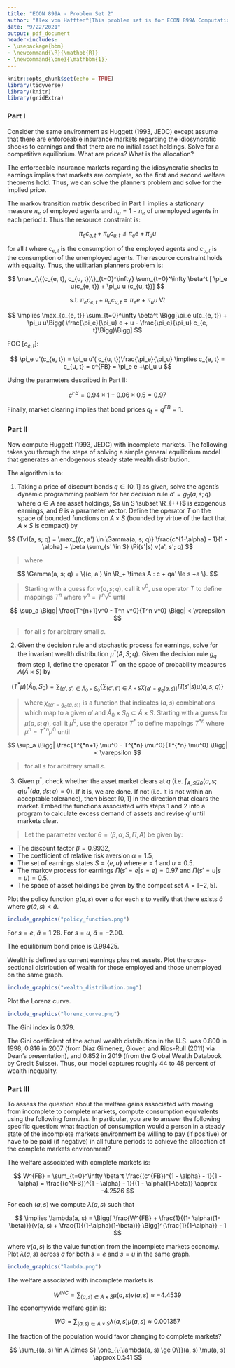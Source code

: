```yaml
---
title: "ECON 899A - Problem Set 2"
author: "Alex von Hafften^[This problem set is for ECON 899A Computational Economics taught by Dean Corbae with assistance from Philip Coyle at UW-Madison. I worked on this problem set with a study group of Michael Nattinger and Xinxin Hu.]"
date: "9/22/2021"
output: pdf_document
header-includes:
- \usepackage{bbm}
- \newcommand{\R}{\mathbb{R}}
- \newcommand{\one}{\mathbbm{1}}
---
```


```r
knitr::opts_chunk$set(echo = TRUE)
library(tidyverse)
library(knitr)
library(gridExtra)
```

### Part I

Consider the same environment as Huggett (1993, JEDC) except assume that there are enforceable insurance markets regarding the idiosyncratic shocks to earnings and that there are no initial asset holdings. Solve for a competitive equilibrium. What are prices? What is the allocation?

The enforceable insurance markets regarding the idiosyncratic shocks to earnings implies that markets are complete, so the first and second welfare theorems hold.  Thus, we can solve the planners problem and solve for the implied price.  

The markov transition matrix described in Part II implies a stationary measure $\pi_e$ of employed agents and $\pi_u = 1 - \pi_e$ of unemployed agents in each period $t$.  Thus the resource constraint is:

$$
\pi_e c_{e, t} +\pi_u c_{u, t} \le \pi_e e + \pi_u u
$$

for all $t$ where $c_{e, t}$ is the consumption of the employed agents and $c_{u, t}$ is the consumption of the unemployed agents. The resource constraint holds with equality. Thus, the utilitarian planners problem is:

$$
\max_{\{(c_{e, t}, c_{u, t})\}_{t=0}^\infty} \sum_{t=0}^\infty \beta^t [ \pi_e u(c_{e, t}) + \pi_u u (c_{u, t})]
$$

$$
\text{s.t. } \pi_e c_{e, t} +\pi_u c_{u, t} = \pi_e e + \pi_u u \; \forall t
$$

$$
\implies 
\max_{c_{e, t}} \sum_{t=0}^\infty \beta^t \Bigg[\pi_e u(c_{e, t}) + \pi_u u\Bigg( \frac{\pi_e}{\pi_u} e + u - \frac{\pi_e}{\pi_u} c_{e, t}\Bigg)\Bigg]
$$

FOC [$c_{e, t}$]:

$$
\pi_e u'(c_{e, t}) = \pi_u u'( c_{u, t})\frac{\pi_e}{\pi_u} 
\implies 
c_{e, t} = c_{u, t} = c^{FB} = \pi_e e +\pi_u u
$$

Using the parameters described in Part II:

$$
c^{FB} = 0.94 \times 1 + 0.06 \times 0.5 = 0.97
$$

Finally, market clearing implies that bond prices $q_t = q^{FB} = 1$.

\pagebreak

### Part II

Now compute Huggett (1993, JEDC) with incomplete markets. The following takes you through the steps of solving a simple general equilibrium model that generates an endogenous steady state wealth distribution. 

The algorithm is to: 

(1) Taking a price of discount bonds $q \in [0, 1]$ as given, solve the agent’s dynamic programming problem for her decision rule $a' = g_{\theta}(a, s; q)$ where $a \in A$ are asset holdings, $s \in S \subset \R_{++}$ is exogenous earnings, and $\theta$ is a parameter vector. Define the operator $T$ on the space of bounded functions on $A \times S$ (bounded by virtue of the fact that $A\times S$ is compact) by

$$
(Tv)(a, s; q) = \max_{(c, a') \in \Gamma(a, s; q)} \frac{c^{1-\alpha} - 1}{1 - \alpha} + \beta \sum_{s' \in S} \Pi(s'|s) v(a', s'; q)
$$

> where

$$
\Gamma(a, s; q) = \{(c, a') \in \R_+ \times A : c + qa' \le s +a \}.
$$

> Starting with a guess for $v(a, s; q)$, call it $v^0$, use operator $T$ to define mappings $T^n$ where $v^n = T^nv^0$ until

$$
\sup_a \Bigg| \frac{T^{n+1}v^0 - T^n v^0}{T^n v^0} \Bigg| < \varepsilon
$$

> for all $s$ for arbitrary small $\varepsilon$.

(2) Given the decision rule and stochastic process for earnings, solve for the invariant wealth distribution $\mu^*(A, S; q)$. Given the decision rule $g_q$ from step 1, define the operator $T^*$ on the space of probability measures $\Lambda(\tilde{A} \times S)$ by 

$$
(T^* \mu)(\tilde{A}_0, S_0) = 
\sum_{(a', s') \in \tilde{A}_0 \times S_0} 
\Bigg\{ 
\sum_{(a', s') \in \tilde{A} \times S} 
\chi_{\{a' = g_q(a, s)\}}
\Pi(s'|s)
\mu(a, s; q)
\Bigg\}
$$

> where $\chi_{\{a' = g_q(a, s)\}}$ is a function that indicates $(a, s)$ combinations which map to a given $a'$ and $\tilde{A}_0 \times S_0 \subset \tilde{A} \times S$.  Starting with a guess for $\mu(a, s; q)$, call it $\mu^0$, use the operator $T^*$ to define mappings $T^{*n}$ where $\mu^n = T^{*n} \mu^0$ until

$$
\sup_a \Bigg| \frac{T^{*n+1} \mu^0 - T^{*n} \mu^0}{T^{*n} \mu^0} \Bigg| < \varepsilon
$$

> for all $s$ for arbitrary small $\varepsilon$.

(3) Given $\mu^*$, check whether the asset market clears at $q$ (i.e. $\int_{A, S} g_\theta(a, s; q) \mu^*(da, ds; q) = 0$). If it is, we are done. If not (i.e. it is not within an acceptable tolerance), then bisect $[0, 1]$ in the direction that clears the market.  Embed the functions associated with steps 1 and 2 into a program to calculate excess demand of assets and revise $q'$ until markets clear.

> Let the parameter vector $\theta = (\beta, \alpha, S, \Pi, A)$ be given by:

- The discount factor $\beta = 0.9932$,
- The coefficient of relative risk aversion $\alpha = 1.5$,
- The set of earnings states $S = \{e, u\}$ where $e=1$ and $u=0.5$.
- The markov process for earnings $\Pi(s' = e | s = e) = 0.97$ and $\Pi(s' = u | s = u) = 0.5$.
- The space of asset holdings be given by the compact set $A = [-2, 5]$.

\pagebreak

Plot the policy function $g(a, s)$ over $a$ for each $s$ to verify that there exists $\hat{a}$ where $g(\hat{a}, s) < \hat{a}$. 

```r
include_graphics("policy_function.png")
```

For $s = e$, $\hat{a} = 1.28$.  For $s = u$, $\hat{a} = -2.00$.

The equilibrium bond price is 0.99425.

Wealth is defined as current earnings plus net assets. Plot the cross-sectional distribution of wealth for those employed and those unemployed on the same graph.

```r
include_graphics("wealth_distribution.png")
```

\pagebreak

Plot the Lorenz curve.

```r
include_graphics("lorenz_curve.png")
```

The Gini index is 0.379.

The Gini coefficient of the actual wealth distribution in the U.S. was 0.800 in 1998, 0.816 in 2007 (from Diaz Gimenez, Glover, and Rios-Rull (2011) via Dean's presentation), and 0.852 in 2019 (from the Global Wealth Databook by Credit Suisse).  Thus, our model captures roughly 44 to 48 percent of wealth inequality.

\pagebreak

### Part III

To assess the question about the welfare gains associated with moving from incomplete to complete markets, compute consumption equivalents using the following formulas. In particular, you are to answer the following specific question: what fraction of consumption would a person in a steady state of the incomplete markets environment be willing to pay (if positive) or have to be paid (if negative) in all future periods to achieve the allocation of the complete markets environment?

The welfare associated with complete markets is:

$$
W^{FB} 
= 
\sum_{t=0}^\infty \beta^t \frac{(c^{FB})^{1 - \alpha} - 1}{1 - \alpha}
= 
\frac{(c^{FB})^{1 - \alpha} - 1}{(1 - \alpha)(1-\beta)}
\approx
-4.2526
$$

For each $(a, s)$ we compute $\lambda(a, s)$ such that

\begin{align*}
W^{FB} 
&= E \Bigg[ \sum_{t=0}^\infty \beta^t \frac{[(1 + \lambda(a, s))c_t(a, s)]^{1 - \alpha} - 1}{1 - \alpha} \Bigg|(a, s) \Bigg]\\
&= (1 + \lambda(a, s))^{1-\alpha}E \Bigg[ \sum_{t=0}^\infty \beta^t \frac{c_t(a, s)^{1 - \alpha}}{1 - \alpha}  \Bigg] + \frac{1}{(1 - \alpha)(1 - \beta)}\\
&= (1 + \lambda(a, s))^{1-\alpha}\Bigg[ v(a, s) + \frac{1}{(1 - \alpha)(1 - \beta)}  \Bigg] + \frac{1}{(1 - \alpha)(1 - \beta)}
\end{align*}

$$
\implies 
\lambda(a, s) = \Bigg[ \frac{W^{FB} + \frac{1}{(1- \alpha)(1-\beta)}}{v(a, s) + \frac{1}{(1-\alpha)(1-\beta)}} \Bigg]^{\frac{1}{1-\alpha}} - 1
$$

where $v(a, s)$ is the value function from the incomplete markets economy.  Plot $\lambda(a, s)$ across $a$ for both $s = e$ and $s = u$ in the same graph.

```r
include_graphics("lambda.png")
```

The welfare associated with incomplete markets is 

$$
W^{INC} = \sum_{(a, s) \in A \times S} \mu(a, s) v(a, s) \approx -4.4539
$$
The economywide welfare gain is:

$$
WG = \sum_{(a, s) \in A \times S} \lambda(a, s) \mu(a, s) \approx 0.001357
$$

The fraction of the population would favor changing to complete markets? 

$$
\sum_{(a, s) \in A \times S} \one_{\{\lambda(a, s) \ge 0\}}(a, s) \mu(a, s) \approx 0.541
$$

